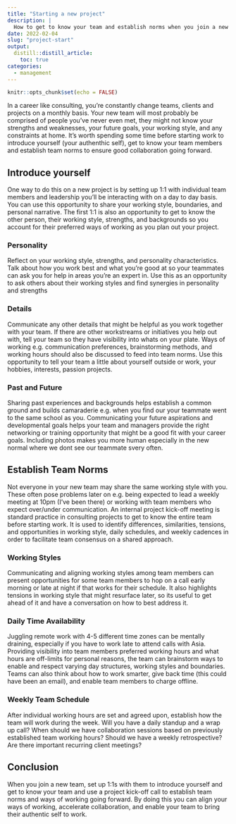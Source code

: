 ```yaml
---
title: "Starting a new project"
description: |
  How to get to know your team and establish norms when you join a new team
date: 2022-02-04
slug: "project-start"
output:
  distill::distill_article:
    toc: true
categories:
  - management
---
```



```r
knitr::opts_chunk$set(echo = FALSE)
```

In a career like consulting, you're constantly change teams, clients and projects on a monthly basis. Your new team will most probably be comprised of people you've never even met, they might not know your strengths and weaknesses, your future goals, your working style, and any constraints at home. It's worth spending some time before starting work to introduce yourself (your authenthic self), get to know your team members and establish team norms to ensure good collaboration going forward.

## Introduce yourself
One way to do this on a new project is by setting up 1:1 with individual team members and leadership you'll be interacting with on a day to day basis. You can use this opportunity to share your working style, boundaries, and personal narrative. The first 1:1 is also an opportunity to get to know the other person, their working style, strengths, and backgrounds so you account for their preferred ways of working as you plan out your project. 

### Personality
Reflect on your working style, strengths, and personality characteristics. Talk about how you work best and what you're good at so your teammates can ask you for help in areas you're an expert in. Use this as an opportunity to ask others about their working styles and find synergies in personality and strengths 

### Details
Communicate any other details that might be helpful as you work together with your team. If there are other workstreams or initiatives you help out with, tell your team so they have visibility into whats on your plate. Ways of working e.g. communication preferences, brainstorming methods, and working hours should also be discussed to feed into team norms. Use this opportunity to tell your team a little about yourself outside or work, your hobbies, interests, passion projects. 

### Past and Future
Sharing past experiences and backgrounds helps establish a common ground and builds camaraderie e.g. when you find our your teammate went to the same school as you. Communicating your future aspirations and developmental goals helps your team and managers provide the right networking or training opportunity that might be a good fit with your career goals. Including photos makes you more human especially in the new normal where we dont see our teammate svery often.

## Establish Team Norms

Not everyone in your new team may share the same working style with you. These often pose problems later on e.g. being expected to lead a weekly meeting at 10pm (I've been there) or working with team members who expect over/under communication. An internal project kick-off meeting is standard practice in consulting projects to get to know the entire team before starting work. It is used to identify differences, similarities, tensions, and opportunities in working style, daily schedules, and weekly cadences in order to facilitate team consensus on a shared approach. 

### Working Styles
Communicating and aligning working styles among team members can present opportunities for some team members to hop on a call early morning or late at night if that works for their schedule. It also highlights tensions in working style that might resurface later, so its useful to get ahead of it and have a conversation on how to best address it. 

### Daily Time Availability
Juggling remote work with 4-5 different time zones can be mentally draining, especially if you have to work late to attend calls with Asia. Providing visibility into team members preferred working hours and what hours are off-limits for personal reasons, the team can brainstorm ways to enable and respect varying day structures, working styles and boundaries. Teams can also think about how to work smarter, give back time (this could have been an email), and enable team members to charge offline.

### Weekly Team Schedule
After individual working hours are set and agreed upon, establish how the team will work during the week. Will you have a daily standup and a wrap up call? When should we have collaboration sessions based on previously established team working hours? Should we have a weekly retrospective? Are there important recurring client meetings?

## Conclusion
When you join a new team, set up 1:1s with them to introduce yourself and get to know your team and use a project kick-off call to establish team norms and ways of working going forward. By doing this you can align your ways of working, accelerate collaboration, and enable your team to bring their authentic self to work.


